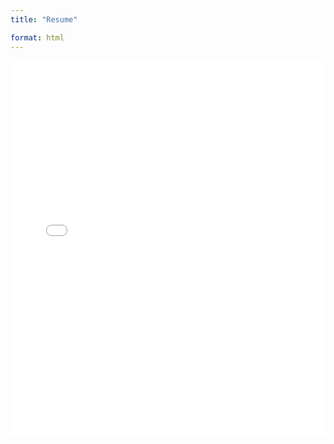 ```yaml
---
title: "Resume"

format: html
---
```

<embed src="Resume/Resume.pdf" width="100%" height="600px" type="application/pdf">